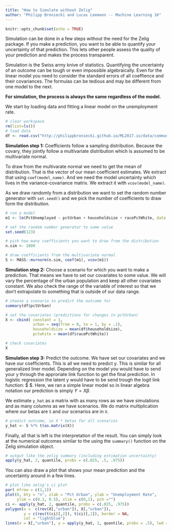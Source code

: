 ```yaml
---
title: "How to Simulate without Zelig"
author: "Philipp Broniecki and Lucas Leemann -- Machine Learning 1K"
---
```


```r
knitr::opts_chunk$set(echo = TRUE)
```

Simulation can be done in a few steps without the need for the Zelig package. If you make a prediction, you want to be able to quantify your uncertainty of that prediction. This lets other people assess the quality of your prediction and makes the process transparent.

Simulation is the Swiss army knive of statistics. Quantifying the uncertainty of an outcome can be tough or even impossible algebraically. Even for the linear model you need to consider the standard errors of all coeffience and their covariances. The formulas can be tedious and may be different from one model to the next.

**For simulation, the process is always the same regardless of the model.**

We start by loading data and fitting a linear model on the unemployment rate.
```r
# clear workspace
rm(list=ls())
# load data
df <- read.csv("http://philippbroniecki.github.io/ML2017.io/data/communities.csv")
```

**Simulation step 1:** Coefficients follow a sampling distribution. Because the covary, they jointly follow a multivariate distribution which is assumed to be multivariate normal.

To draw from the multivarate normal we need to get the mean of distribution. That is the vector of our mean coefficient estimates. We extract that using `coef(model_name)`. And we need the model uncertainty which lives in the variance-covariance matrix. We extract it with `vcov(model_name)`.

As we draw randomly from a distribution we want to set the random number generator with `set.seed()` and we pick the number of coefficients to draw form the distribution.

```r
# run a model
m1 <- lm(PctUnemployed ~ pctUrban + householdsize + racePctWhite, data = df)

# set the random number generator to some value
set.seed(123)

# pick how many coefficients you want to draw from the distribution
n.sim <- 1000

# draw coefficients from the multivariate normal
S <- MASS::mvrnorm(n.sim, coef(m1), vcov(m1))
```

**Simulation step 2:** Choose a scenario for which you want to make a prediction. That means we have to set our covariates to some value. We will vary the percentage of the urban population and keep all other covariates constant. We also check the range of the variable of interest so that we don't extrapolate to something that is outside of our data range.

```r
# choose a scenario to predict the outcome for
summary(df$pctUrban)

# set the covariates (predictions for changes in pctUrban)
X <- cbind( constant = 1,
            urban = seq(from = 0, to = 1, by = .1),
            householdsize = mean(df$householdsize),
            pctwhite = mean(df$racePctWhite))

# check covariates
X            
```


**Simulation step 3:** Predict the outcome. We have set our covariates and we have our coefficients. This is all we need to predict y. This is similar for all generalized liner model. Depending on the model you would have to send your y through the approriate link function to get the final prediction. In logistic regression the latent y would have to be send trough the logit link function: $ \frac{1}{1 + exp^{-y}}$. Here, we ran a simple linear model so in linear algebra notation our prediction is simply $Y=X\beta$.

We estimate `y_hat` as a matrix with as many rows as we have simulations and as many columns as we have scenarios. We do matrix multiplication where our betas are `S` and our scenarios are in `X`.

```r
# predict outcome, ie X * betas for all scenarios
y_hat <- S %*% t(as.matrix(X))
```

Finally, all that is left is the interpretation of the result. You can simply look at the numerical outcomes similar to the using the `summary()` function on the Zelig simulation object.

```r
# output like the zelig summary (including estimation uncertainty)
apply(y_hat, 2, quantile, probs = c(.025, .5, .975))
```

You can also draw a plot that shows your mean prediction and the uncertainty around in a few lines.

```r
# plot like zelig's ci plot
par( mfrow = c(1,1))
plot(0, bty = "n", xlab = "Pct Urban", ylab = "Unemployment Rate", 
     ylim = c(0.3, 0.5), xlim = c(0,1), pch ="")
ci <- apply(y_hat, 2, quantile, probs = c(.025, .975))
polygon(x =  c(rev(X[,"urban"]), X[,"urban"]), 
        y = c(rev(t(ci)[,2]), t(ci)[,1]), border = NA,
        col = "lightblue")
lines(x = X[,"urban"], y = apply(y_hat, 2, quantile, probs = .5), lwd = 1)
```

